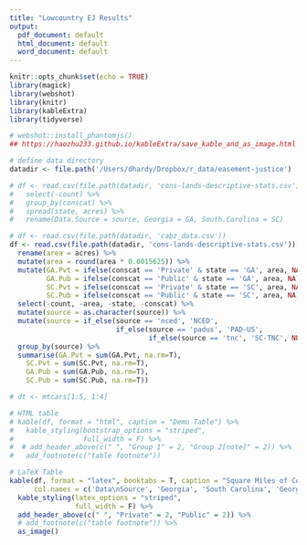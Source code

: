 ```yaml
---
title: "Lowcountry EJ Results"
output:
  pdf_document: default
  html_document: default
  word_document: default
---
```


```r
knitr::opts_chunk$set(echo = TRUE)
library(magick)
library(webshot)
library(knitr)
library(kableExtra)
library(tidyverse)

# webshot::install_phantomjs()
## https://haozhu233.github.io/kableExtra/save_kable_and_as_image.html
```

```r
# define data directory
datadir <- file.path('/Users/dhardy/Dropbox/r_data/easement-justice')

# df <- read.csv(file.path(datadir, 'cons-lands-descriptive-stats.csv'))[-1] %>%
#   select(-count) %>%
#   group_by(conscat) %>%
#   spread(state, acres) %>%
#   rename(Data.Source = source, Georgia = GA, South.Carolina = SC)

# df <- read.csv(file.path(datadir, 'cabz_data.csv'))
df <- read.csv(file.path(datadir, 'cons-lands-descriptive-stats.csv'))[-1] %>%
  rename(area = acres) %>%
  mutate(area = round(area * 0.0015625)) %>%
  mutate(GA.Pvt = ifelse(conscat == 'Private' & state == 'GA', area, NA),
         GA.Pub = ifelse(conscat == 'Public' & state == 'GA', area, NA),
         SC.Pvt = ifelse(conscat == 'Private' & state == 'SC', area, NA),
         SC.Pub = ifelse(conscat == 'Public' & state == 'SC', area, NA)) %>%
  select(-count, -area, -state, -conscat) %>%
  mutate(source = as.character(source)) %>%
  mutate(source = if_else(source == 'nced', 'NCED', 
                          if_else(source == 'padus', 'PAD-US',
                                  if_else(source == 'tnc', 'SC-TNC', NULL)))) %>%
  group_by(source) %>%
  summarise(GA.Pvt = sum(GA.Pvt, na.rm=T),
    SC.Pvt = sum(SC.Pvt, na.rm=T),
    GA.Pub = sum(GA.Pub, na.rm=T),
    SC.Pub = sum(SC.Pub, na.rm=T))
```

```r

# dt <- mtcars[1:5, 1:4]

# HTML table
# kable(df, format = "html", caption = "Demo Table") %>%
#   kable_styling(bootstrap_options = "striped",
#                 full_width = F) %>%
#  # add_header_above(c(" ", "Group 1" = 2, "Group 2[note]" = 2)) %>%
#   add_footnote(c("table footnote")) 

# LaTeX Table
kable(df, format = "latex", booktabs = T, caption = "Square Miles of Conservation Land",
      col.names = c('Data\nSource', 'Georgia', 'South Carolina', 'Georgia', 'South Carolina')) %>%
  kable_styling(latex_options = "striped",
                full_width = F) %>%
  add_header_above(c(" ", "Private" = 2, "Public" = 2)) %>%
  # add_footnote(c("table footnote")) %>%
  as_image()
```


